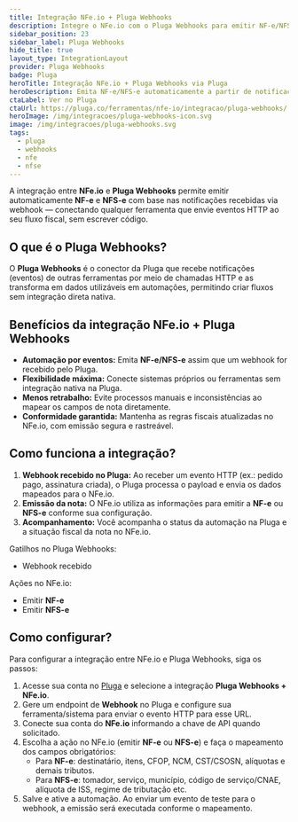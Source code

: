 ```yaml
---
title: Integração NFe.io + Pluga Webhooks
description: Integre o NFe.io com o Pluga Webhooks para emitir NF-e/NFS-e automaticamente a partir de eventos recebidos por webhook.
sidebar_position: 23
sidebar_label: Pluga Webhooks
hide_title: true
layout_type: IntegrationLayout
provider: Pluga Webhooks
badge: Pluga
heroTitle: Integração NFe.io + Pluga Webhooks via Pluga
heroDescription: Emita NF-e/NFS-e automaticamente a partir de notificações recebidas por webhooks.
ctaLabel: Ver no Pluga
ctaUrl: https://pluga.co/ferramentas/nfe-io/integracao/pluga-webhooks/
heroImage: /img/integracoes/pluga-webhooks-icon.svg
image: /img/integracoes/pluga-webhooks.svg
tags:
  - pluga
  - webhooks
  - nfe
  - nfse
---
```


A integração entre **NFe.io** e **Pluga Webhooks** permite emitir automaticamente **NF-e** e **NFS-e** com base nas
notificações recebidas via webhook — conectando qualquer ferramenta que envie eventos HTTP ao seu fluxo fiscal,
sem escrever código.

## O que é o Pluga Webhooks?

O **Pluga Webhooks** é o conector da Pluga que recebe notificações (eventos) de outras ferramentas por meio de chamadas
HTTP e as transforma em dados utilizáveis em automações, permitindo criar fluxos sem integração direta nativa.

## Benefícios da integração NFe.io + Pluga Webhooks

- **Automação por eventos:** Emita **NF-e/NFS-e** assim que um webhook for recebido pelo Pluga.
- **Flexibilidade máxima:** Conecte sistemas próprios ou ferramentas sem integração nativa na Pluga.
- **Menos retrabalho:** Evite processos manuais e inconsistências ao mapear os campos de nota diretamente.
- **Conformidade garantida:** Mantenha as regras fiscais atualizadas no NFe.io, com emissão segura e rastreável.

## Como funciona a integração?

1. **Webhook recebido no Pluga:** Ao receber um evento HTTP (ex.: pedido pago, assinatura criada), o Pluga processa o
   payload e envia os dados mapeados para o NFe.io.
2. **Emissão da nota:** O NFe.io utiliza as informações para emitir a **NF-e** ou **NFS-e** conforme sua configuração.
3. **Acompanhamento:** Você acompanha o status da automação na Pluga e a situação fiscal da nota no NFe.io.

Gatilhos no Pluga Webhooks:

- Webhook recebido

Ações no NFe.io:

- Emitir **NF-e**
- Emitir **NFS-e**

## Como configurar?

Para configurar a integração entre NFe.io e Pluga Webhooks, siga os passos:

1. Acesse sua conta no [Pluga][1] e selecione a integração **Pluga Webhooks + NFe.io**.
2. Gere um endpoint de **Webhook** no Pluga e configure sua ferramenta/sistema para enviar o evento HTTP para esse URL.
3. Conecte sua conta do **NFe.io** informando a chave de API quando solicitado.
4. Escolha a ação no NFe.io (emitir **NF-e** ou **NFS-e**) e faça o mapeamento dos campos obrigatórios:
   - Para **NF-e**: destinatário, itens, CFOP, NCM, CST/CSOSN, alíquotas e demais tributos.
   - Para **NFS-e**: tomador, serviço, município, código de serviço/CNAE, alíquota de ISS, regime de tributação etc.
5. Salve e ative a automação. Ao enviar um evento de teste para o webhook, a emissão será executada conforme o mapeamento.

[1]: https://pluga.co/ferramentas/nfe-io/integracao/pluga-webhooks/

